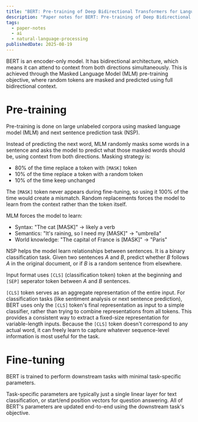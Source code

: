 ```yaml
---
title: "BERT: Pre-training of Deep Bidirectional Transformers for Language Understanding | Paper Notes"
description: "Paper notes for BERT: Pre-training of Deep Bidirectional Transformers for Language Understanding."
tags:
  - paper-notes
  - ai
  - natural-language-processing
publishedDate: 2025-08-19
---
```


BERT is an encoder-only model.
It has bidirectional architecture, which means it can attend to context from both directions simultaneously.
This is achieved through the Masked Language Model (MLM) pre-training objective, where random tokens are masked and predicted using full bidirectional context.

# Pre-training

Pre-training is done on large unlabeled corpora using masked language model (MLM) and next sentence prediction task (NSP).

Instead of predicting the next word, MLM randomly masks some words in a sentence and asks the model to predict what those masked words should be, using context from both directions.
Masking strategy is:
- 80% of the time replace a token with `[MASK]` token
- 10% of the time replace a token with a random token
- 10% of the time keep unchanged

The `[MASK]` token never appears during fine-tuning, so using it 100% of the time would create a mismatch.
Random replacements forces the model to learn from the context rather than the token itself.

MLM forces the model to learn:
- Syntax: "The cat [MASK]" -> likely a verb
- Semantics: "It's raining, so I need my [MASK]" -> "umbrella"
- World knowledge: "The capital of France is [MASK]" -> "Paris"

NSP helps the model learn relationships between sentences.
It is a binary classification task.
Given two sentences $A$ and $B$, predict whether $B$ follows $A$ in the original document, or if $B$ is a random sentence from elsewhere.

Input format uses `[CLS]` (classification token) token at the beginning and `[SEP]` seperator token between $A$ and $B$ sentences.

`[CLS]` token serves as an aggregate representation of the entire input.
For classification tasks (like sentiment analysis or next sentence prediction), BERT uses only the `[CLS]` token's final representation as input to a simple classifier, rather than trying to combine representations from all tokens.
This provides a consistent way to extract a fixed-size representation for variable-length inputs.
Because the `[CLS]` token doesn't correspond to any actual word, it can freely learn to capture whatever sequence-level information is most useful for the task.

# Fine-tuning

BERT is trained to perform downstream tasks with minimal task-specific parameters.

Task-specific parameters are typically just a single linear layer for text classification, or start/end position vectors for question answering.
All of BERT's parameters are updated end-to-end using the downstream task's objective.
